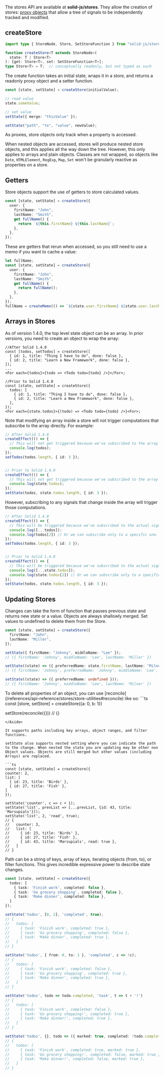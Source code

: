 
<Title>Stores</Title>

The stores API are available at __solid-js/stores__. They allow the creation of stores: [proxy objects](https://developer.mozilla.org/en-US/docs/Web/JavaScript/Reference/Global_Objects/Proxy) that allow a tree of signals to be independently tracked and modified.

## createStore

```ts
import type { StoreNode, Store, SetStoreFunction } from "solid-js/store";

function createStore<T extends StoreNode>(
  state: T | Store<T>
): [get: Store<T>, set: SetStoreFunction<T>];
type Store<T> = T;  // conceptually readonly, but not typed as such
```

The create function takes an initial state, wraps it in a store, and returns a readonly proxy object and a setter function.

```ts
const [state, setState] = createStore(initialValue);

// read value
state.someValue;

// set value
setState({ merge: "thisValue" });

setState("path", "to", "value", newValue);
```

As proxies, store objects only track when a property is accessed. 

When nested objects are accessed, stores will produce nested store objects, and this applies all the way down the tree. However, this only applies to arrays and plain objects. Classes are not wrapped, so objects like `Date`, `HTMLElement`, `RegExp`, `Map`, `Set` won't be granularly reactive as properties on a store.

## Getters

Store objects support the use of getters to store calculated values.

```ts 
const [state, setState] = createStore({
  user: {
    firstName: "John",
    lastName: "Smith",
    get fullName() {
      return `${this.firstName} ${this.lastName}`;
    },
  },
});
```

These are getters that rerun when accessed, so you still need to use a memo if you want to cache a value:

```ts 
let fullName;
const [state, setState] = createStore({
  user: {
    firstName: "John",
    lastName: "Smith",
    get fullName() {
      return fullName();
    },
  },
});
fullName = createMemo(() => `${state.user.firstName} ${state.user.lastName}`);
```

## Arrays in Stores

As of version 1.4.0, the top level state object can be an array. In prior versions, you need to create an object to wrap the array:

```tsx
//After Solid 1.4.0
const [todos, setTodos] = createStore([
  { id: 1, title: "Thing I have to do", done: false },
  { id: 2, title: "Learn a New Framework", done: false },
]);
...
<For each={todos}>{todo => <Todo todo={todo} />}</For>;

//Prior to Solid 1.4.0
const [state, setState] = createStore({
  todos: [
    { id: 1, title: "Thing I have to do", done: false },
    { id: 2, title: "Learn a New Framework", done: false },
  ],
});
<For each={state.todos}>{(todo) => <Todo todo={todo} />}<For>;
```

Note that modifying an array inside a store will not trigger computations that subscribe to the array directly. For example: 

```ts
// After Solid 1.4.0
createEffect(() => {
  // This will not get triggered because we've subscribed to the array itself.
  console.log(todos); 
});
setTodos(todos.length, { id: 3 });


// Prior to Solid 1.4.0
createEffect(() => {
  // This will not get triggered because we've subscribed to the array itself.
  console.log(state.todos); 
});
setState(todos, state.todos.length, { id: 3 });
```
However, subscribing to any signals that change inside the array will trigger those computations.
```ts
// After Solid 1.4.0
createEffect(() => {
  // This will be triggered because we've subscribed to the actual signals in the array.
  console.log([...todos]); 
  console.log(todos[2]) // Or we can subscribe only to a specific one.
});
setTodos(todos.length, { id: 3 });


// Prior to Solid 1.4.0
createEffect(() => {
  // This will be triggered because we've subscribed to the actual signals in the array.
  console.log([...state.todos]); 
  console.log(state.todos[2]) // Or we can subscribe only to a specific one.
});
setState(todos, state.todos.length, { id: 3 });
```

## Updating Stores

Changes can take the form of function that passes previous state and returns new state or a value. Objects are always shallowly merged. Set values to undefined to delete them from the Store.

```ts
const [state, setState] = createStore({
  firstName: "John",
  lastName: "Miller",
});

setState({ firstName: "Johnny", middleName: "Lee" });
// ({ firstName: 'Johnny', middleName: 'Lee', lastName: 'Miller' })

setState((state) => ({ preferredName: state.firstName, lastName: "Milner" }));
// ({ firstName: 'Johnny', preferredName: 'Johnny', middleName: 'Lee', lastName: 'Milner' })

setState((state) => ({ preferredName: undefined }));
// ({ firstName: 'Johnny', middleName: 'Lee', lastName: 'Milner' })
```

<Aside>
  To delete all properties of an object, you can use [reconcile](/references/api-reference/stores/store-utilities#reconcile) like so:
  ```ts
  const [store, setStore] = createStore({a: 0, b: 1})
  
  setStore(reconcile({}))
  // {}
  ```
</Aside>

It supports paths including key arrays, object ranges, and filter functions.

setState also supports nested setting where you can indicate the path to the change. When nested the state you are updating may be other non Object values. Objects are still merged but other values (including Arrays) are replaced.

```ts
const [state, setState] = createStore({
  counter: 2,
  list: [
    { id: 23, title: 'Birds' },
    { id: 27, title: 'Fish' },
  ]
});

setState('counter', c => c + 1);
setState('list', prevList => [...prevList, {id: 43, title: 'Marsupials'}]);
setState('list', 2, 'read', true);
// {
//   counter: 3,
//   list: [
//     { id: 23, title: 'Birds' },
//     { id: 27, title: 'Fish' },
//     { id: 43, title: 'Marsupials', read: true },
//   ]
// }
```

Path can be a string of keys, array of keys, iterating objects (from, to), or filter functions. This gives incredible expressive power to describe state changes.

```ts 
const [state, setState] = createStore({
  todos: [
    { task: 'Finish work', completed: false },
    { task: 'Go grocery shopping', completed: false },
    { task: 'Make dinner', completed: false },
  ]
});

setState('todos', [0, 2], 'completed', true);
// {
//   todos: [
//     { task: 'Finish work', completed: true },
//     { task: 'Go grocery shopping', completed: false },
//     { task: 'Make dinner', completed: true },
//   ]
// }

setState('todos', { from: 0, to: 1 }, 'completed', c => !c);
// {
//   todos: [
//     { task: 'Finish work', completed: false },
//     { task: 'Go grocery shopping', completed: true },
//     { task: 'Make dinner', completed: true },
//   ]
// }

setState('todos', todo => todo.completed, 'task', t => t + '!')
// {
//   todos: [
//     { task: 'Finish work', completed: false },
//     { task: 'Go grocery shopping!', completed: true },
//     { task: 'Make dinner!', completed: true },
//   ]
// }

setState('todos', {}, todo => ({ marked: true, completed: !todo.completed }))
// {
//   todos: [
//     { task: 'Finish work', completed: true, marked: true },
//     { task: 'Go grocery shopping!', completed: false, marked: true },
//     { task: 'Make dinner!', completed: false, marked: true },
//   ]
// }
```
